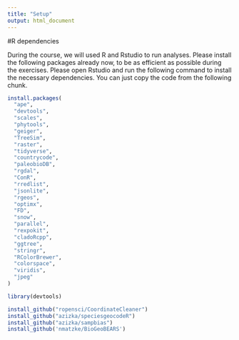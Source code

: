 ```yaml
---
title: "Setup"
output: html_document
---
```


#R dependencies

During the course, we will used R and Rstudio to run analyses. Please install the following packages already now, to be as efficient as possible during the exercises. Please open Rstudio and run the following command to install the necessary dependencies. You can just copy the code from the following chunk.

```r
install.packages(
  "ape",
  "devtools",
  "scales",
  "phytools",
  "geiger",
  "TreeSim",
  "raster",
  "tidyverse",
  "countrycode",
  "paleobioDB",
  "rgdal",
  "ConR",
  "rredlist",
  "jsonlite",
  "rgeos",
  "optimx",
  "FD",
  "snow",
  "parallel",
  "rexpokit",
  "cladoRcpp",
  "ggtree",
  "stringr",
  "RColorBrewer",
  "colorspace",
  "viridis",
  "jpeg"
)

library(devtools)

install_github("ropensci/CoordinateCleaner")
install_github("azizka/speciesgeocodeR")
install_github("azizka/sampbias")
install_github('nmatzke/BioGeoBEARS')
```
